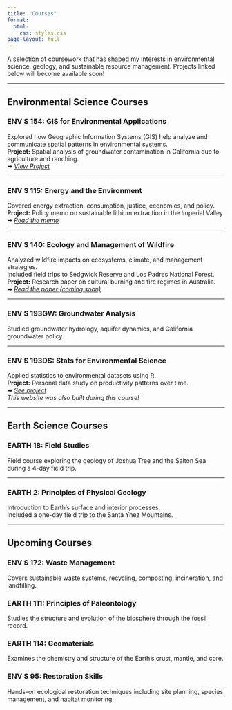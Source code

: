 ```yaml
---
title: "Courses"
format: 
  html:
    css: styles.css
page-layout: full
---
```


A selection of coursework that has shaped my interests in environmental science, geology, and sustainable resource management. Projects linked below will become available soon!

------------------------------------------------------------------------

## Environmental Science Courses

### ENV S 154: GIS for Environmental Applications

Explored how Geographic Information Systems (GIS) help analyze and communicate spatial patterns in environmental systems.\
**Project:** Spatial analysis of groundwater contamination in California due to agriculture and ranching.\
➡ [*View Project*](gis_project.qmd)

------------------------------------------------------------------------

### ENV S 115: Energy and the Environment

Covered energy extraction, consumption, justice, economics, and policy.\
**Project:** Policy memo on sustainable lithium extraction in the Imperial Valley.\
➡ [*Read the memo*](energy_project.qmd)

------------------------------------------------------------------------

### ENV S 140: Ecology and Management of Wildfire

Analyzed wildfire impacts on ecosystems, climate, and management strategies.\
Included field trips to Sedgwick Reserve and Los Padres National Forest.\
**Project:** Research paper on cultural burning and fire regimes in Australia.\
➡ [*Read the paper (coming soon)*](wildfire_project.qmd)

------------------------------------------------------------------------

### ENV S 193GW: Groundwater Analysis

Studied groundwater hydrology, aquifer dynamics, and California groundwater policy.

------------------------------------------------------------------------

### ENV S 193DS: Stats for Environmental Science

Applied statistics to environmental datasets using R.\
**Project:** Personal data study on productivity patterns over time.\
➡ [*See project*](Project_ENVS193DS_homework3.qmd)\
*This website was also built during this course!*

------------------------------------------------------------------------

## Earth Science Courses

### EARTH 18: Field Studies

Field course exploring the geology of Joshua Tree and the Salton Sea during a 4-day field trip.

------------------------------------------------------------------------

### EARTH 2: Principles of Physical Geology

Introduction to Earth's surface and interior processes.\
Included a one-day field trip to the Santa Ynez Mountains.

------------------------------------------------------------------------

## Upcoming Courses

### ENV S 172: Waste Management

Covers sustainable waste systems, recycling, composting, incineration, and landfilling.

### EARTH 111: Principles of Paleontology

Studies the structure and evolution of the biosphere through the fossil record.

### EARTH 114: Geomaterials

Examines the chemistry and structure of the Earth’s crust, mantle, and core.

### ENV S 95: Restoration Skills

Hands-on ecological restoration techniques including site planning, species management, and habitat monitoring.
